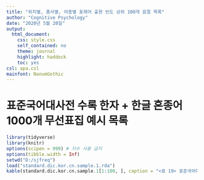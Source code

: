 ```yaml
---
title: "위치별, 품사별, 어종별 표제어 출현 빈도 상위 100개 음절 목록"
author: "Cognitive Psychology"
date: "2020년 5월 20일"
output:
  html_document:
    css: style.css
    self_contained: no
    theme: journal
    highlight: haddock
    toc: yes
csl: apa.csl
mainfont: NanumGothic
---
```


# 표준국어대사전 수록 한자 + 한글 혼종어 1000개 무선표집 예시 목록

```r
library(tidyverse)
library(knitr)
options(scipen = 999) # 지수 사용 금지
options(tibble.width = Inf)
setwd("D:/sjfreq")
load("standard.dic.kor.cn.sample.1.rda")
kable(standard.dic.kor.cn.sample.1[1:100, ], caption = "<표 19> 표준국어대사전 수록 한자 + 한글 혼종어 1000개 무선표집 예시 목록")
```


